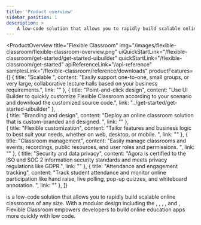 ```yaml
---
title: 'Product overview'
sidebar_position: 1
description: >
    A low-code solution that allows you to rapidly build scalable online classrooms of any size.
---
```



<ProductOverview
    title="Flexible Classroom"
    img="/images/flexible-classroom/flexible-classroom-overview.png"
    uiQuickStartLink="/flexible-classroom/get-started/get-started-uibuilder"
    quickStartLink="/flexible-classroom/get-started"
    apiReferenceLink="/api-reference"
    samplesLink="/flexible-classroom/reference/downloads"
    productFeatures={[
        {
            title: "Scalable ",
            content: "Easily support one-to-one, small groups, or very large, collaborative lecture halls based on your business requirements.",
            link: ""
        },
        {
            title: "Point-and-click design",
            content: "Use UI Builder to quickly customize Flexible Classroom according to your scenario and download the customized source code.",
            link: "../get-started/get-started-uibuilder"
        },     
        {
            title: "Branding and design",
            content: "Deploy an online classroom solution that is custom-branded and designed. ",
            link: ""
        },   
        {
            title: "Flexible customization",
            content: "Tailor features and business logic to best suit your needs, whether on web, desktop, or mobile. ",
            link: ""
        },
        {
            title: "Classroom management",
            content: "Easily manage classrooms and events, recordings, public resources, and user roles and permissions.    ",
            link: ""
        },
        {
            title: "Security and data privacy",
            content: "Agora is certified to the ISO and SOC 2 information security standards and meets privacy regulations like GDPR.",
            link: ""
        },
        {
            title: "Attendance and engagement tracking",
            content: "Track student attendance and monitor online participation like hand raise, live polling, pop-up quizzes, and whiteboard annotation. ",
            link: ""
        },
    ]}

>

<Vg k="FC" /> is a low-code solution that allows you to rapidly build scalable online classrooms of any size. With a modular design including the <Vg k="ASDK" />, <Vg k="VSDK" />, <Vg k="MESS_SDK" />, <Vg k="WHITE_SDK" />, and <Vg k="CREC" />, Flexible Classroom empowers developers to build online education apps more quickly with low code.


</ProductOverview>